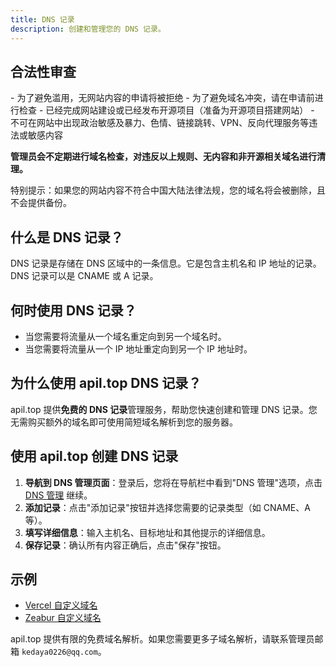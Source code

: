 ---
title: DNS 记录
description: 创建和管理您的 DNS 记录。
---

## 合法性审查

<Callout type="danger" twClass="mb-3">
- 为了避免滥用，无网站内容的申请将被拒绝
- 为了避免域名冲突，请在申请前进行检查
- 已经完成网站建设或已经发布开源项目（准备为开源项目搭建网站）
- 不可在网站中出现政治敏感及暴力、色情、链接跳转、VPN、反向代理服务等违法或敏感内容

**管理员会不定期进行域名检查，对违反以上规则、无内容和非开源相关域名进行清理。**

特别提示：如果您的网站内容不符合中国大陆法律法规，您的域名将会被删除，且不会提供备份。
</Callout>

## 什么是 DNS 记录？

DNS 记录是存储在 DNS 区域中的一条信息。它是包含主机名和 IP 地址的记录。DNS 记录可以是 CNAME 或 A 记录。

## 何时使用 DNS 记录？

- 当您需要将流量从一个域名重定向到另一个域名时。
- 当您需要将流量从一个 IP 地址重定向到另一个 IP 地址时。

## 为什么使用 apil.top DNS 记录？

apil.top 提供**免费的 DNS 记录**管理服务，帮助您快速创建和管理 DNS 记录。您无需购买额外的域名即可使用简短域名解析到您的服务器。

## 使用 apil.top 创建 DNS 记录

1. **导航到 DNS 管理页面**：登录后，您将在导航栏中看到"DNS 管理"选项，点击 [DNS 管理](https://apil.top/dashboard/records) 继续。
2. **添加记录**：点击"添加记录"按钮并选择您需要的记录类型（如 CNAME、A 等）。
3. **填写详细信息**：输入主机名、目标地址和其他提示的详细信息。
4. **保存记录**：确认所有内容正确后，点击"保存"按钮。

## 示例

- [Vercel 自定义域名](/docs/examples/vercel)
- [Zeabur 自定义域名](/docs/examples/zeabur)

apil.top 提供有限的免费域名解析。如果您需要更多子域名解析，请联系管理员邮箱 `kedaya0226@qq.com`。
